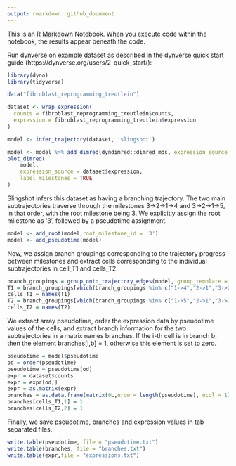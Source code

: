 ```yaml
---
output: rmarkdown::github_document
---
```


This is an [R Markdown](http://rmarkdown.rstudio.com) Notebook. When you execute code within the notebook, the results appear beneath the code. 

Run dynverse on example dataset as described in the dynverse quick start guide (https://dynverse.org/users/2-quick_start/):
```r
library(dyno)
library(tidyverse)

data("fibroblast_reprogramming_treutlein")

dataset <- wrap_expression(
  counts = fibroblast_reprogramming_treutlein$counts,
  expression = fibroblast_reprogramming_treutlein$expression
)

model <- infer_trajectory(dataset, 'slingshot')

model <- model %>% add_dimred(dyndimred::dimred_mds, expression_source = dataset$expression)
plot_dimred(
    model, 
    expression_source = dataset$expression, 
    label_milestones = TRUE
)

```
Slingshot infers this dataset as having a branching trajectory. The two main subtrajectories traverse through the milestones 3->2->1->4 and 3->2->1->5, in that order, with the root milestone being 3. We explicitly assign the root milestone as '3', followed by a pseudotime assignment.

```r
model <- add_root(model,root_milestone_id = '3')
model <- add_pseudotime(model)
```

Now, we assign branch groupings corresponding to the trajectory progress between milestones and extract cells corresponding to the individual subtrajectories in cell_T1 and cells_T2
```r
branch_groupings = group_onto_trajectory_edges(model, group_template = "{from}->{to}")
T1 = branch_groupings[which(branch_groupings %in% c("1->4","2->1","3->2"))]
cells_T1 = names(T1)
T2 = branch_groupings[which(branch_groupings %in% c("1->5","2->1","3->2"))]
cells_T2 = names(T2)
```

We extract array pseudotime, order the expression data by pseudotime values of the cells, and extract branch information for the two subtrajectories in a matrix names branches. If the i-th cell is in branch b, then the element branches[i,b] = 1, otherwise this element is set to zero.
```r
pseudotime = model$pseudotime
od = order(pseudotime)
pseudotime = pseudotime[od]
expr = dataset$counts
expr = expr[od,]
expr = as.matrix(expr)
branches = as.data.frame(matrix(0L,nrow = length(pseudotime), ncol = 1))
branches[cells_T1,1] = 1
branches[cells_T2,2] = 1
```

Finally, we save pseudotime, branches and expression values in tab separated files.
```r
write.table(pseudotime, file = "pseudotime.txt")
write.table(branches, file = "branches.txt")
write.table(expr,file = "expressions.txt")
```

